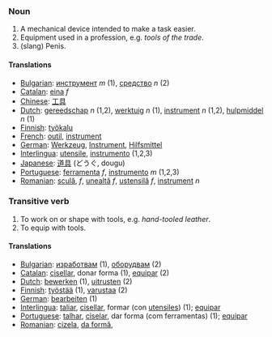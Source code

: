 ===Noun===
# A mechanical device intended to make a task easier.
# Equipment used in a profession, e.g. ''tools of the trade''.
# (slang) Penis.

====Translations====
*[[Bulgarian]]: [[инструмент]] ''m'' (1), [[средство]] ''n'' (2)
*[[Catalan]]: [[eina]] ''f''
*[[Chinese]]: [[工具]]
*[[Dutch]]: [[gereedschap]] ''n'' (1,2), [[werktuig]] ''n'' (1), [[instrument]] ''n'' (1,2), [[hulpmiddel]] ''n'' (1)
*[[Finnish]]: [[työkalu]]
*[[French]]: [[outil]], [[instrument]]
*[[German]]: [[Werkzeug]], [[Instrument]], [[Hilfsmittel]]
*[[Interlingua]]: [[utensile]], [[instrumento]] (1,2,3)
*[[Japanese]]: [[道具]] (どうぐ, dougu)
*[[Portuguese]]: [[ferramenta]] ''f'', [[instrumento]] ''m'' (1,2,3)
*[[Romanian]]: [[sculă]], ''f'', [[unealtă]] ''f'', [[ustensilă]] ''f'', [[instrument]] ''n''

===Transitive verb===
# To work on or shape with tools, e.g. ''hand-tooled leather''.
# To equip with tools.

====Translations====
*[[Bulgarian]]: [[изработвам]] (1), [[оборудвам]] (2)
*[[Catalan]]: [[cisellar]], donar forma (1), [[equipar]] (2)
*[[Dutch]]: [[bewerken]] (1), [[uitrusten]] (2)
*[[Finnish]]: [[työstää]] (1), [[varustaa]] (2)
*[[German]]: [[bearbeiten]] (1)
*[[Interlingua]]: [[taliar]], [[cisellar]], formar (con [[utensile]]s) (1); [[equipar]]
*[[Portuguese]]: [[talhar]], [[ciselar]], dar forma (com ferramentas) (1); [[equipar]]
*[[Romanian]]: [[cizela]], [[da formă]],